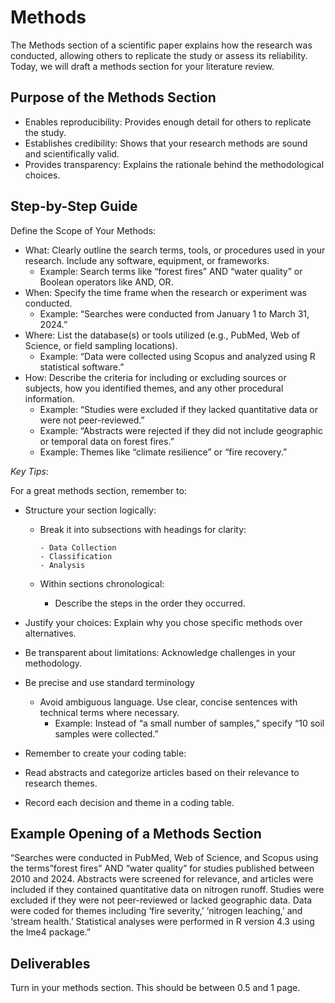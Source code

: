 # Methods 

The Methods section of a scientific paper explains how the research was conducted, allowing others to replicate the study or assess its reliability. Today, we will draft a methods section for your literature review. 

## Purpose of the Methods Section
	
- Enables reproducibility: Provides enough detail for others to replicate the study.
- Establishes credibility: Shows that your research methods are sound and scientifically valid.
- Provides transparency: Explains the rationale behind the methodological choices.

## Step-by-Step Guide

Define the Scope of Your Methods:

- What: Clearly outline the search terms, tools, or procedures used in your research. Include any software, equipment, or frameworks.
	- Example: Search terms like "forest fires" AND "water quality" or Boolean operators like AND, OR.
- When: Specify the time frame when the research or experiment was conducted.
	- Example: “Searches were conducted from January 1 to March 31, 2024.”
- Where: List the database(s) or tools utilized (e.g., PubMed, Web of Science, or field sampling locations).
	- Example: “Data were collected using Scopus and analyzed using R statistical software.”
- How: Describe the criteria for including or excluding sources or subjects, how you identified themes, and any other procedural information.
	- Example: “Studies were excluded if they lacked quantitative data or were not peer-reviewed.”
  - Example: “Abstracts were rejected if they did not include geographic or temporal data on forest fires.”
  - Example: Themes like “climate resilience” or “fire recovery.”

*Key Tips*:

For a great methods section, remember to:

- Structure your section logically:

    - Break it into subsections with headings for clarity:
    
    	  - Data Collection
    	  - Classification
    	  - Analysis
    	  
    - Within sections chronological: 
    
        - Describe the steps in the order they occurred.
- Justify your choices: Explain why you chose specific methods over alternatives.
- Be transparent about limitations: Acknowledge challenges in your methodology.
- Be precise and use standard terminology
	- Avoid ambiguous language. Use clear, concise sentences with technical terms where necessary.
	  - Example: Instead of “a small number of samples,” specify “10 soil samples were collected.”
- Remember to create your coding table:
 - Read abstracts and categorize articles based on their relevance to research themes.
 - Record each decision and theme in a coding table.

## Example Opening of a Methods Section

“Searches were conducted in PubMed, Web of Science, and Scopus using the terms "forest fires" AND "water quality" for studies published between 2010 and 2024. Abstracts were screened for relevance, and articles were included if they contained quantitative data on nitrogen runoff. Studies were excluded if they were not peer-reviewed or lacked geographic data. Data were coded for themes including ‘fire severity,’ ‘nitrogen leaching,’ and ‘stream health.’ Statistical analyses were performed in R version 4.3 using the lme4 package.”

## Deliverables

Turn in your methods section. This should be between 0.5 and 1 page.
